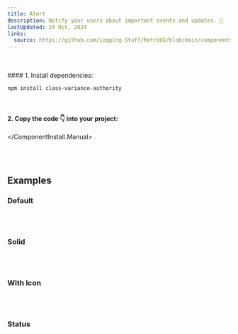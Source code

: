 ```yaml
---
title: Alert
description: Notify your users about important events and updates. 📣
lastUpdated: 24 Oct, 2024
links:
  source: https://github.com/Logging-Stuff/RetroUI/blob/main/components/retroui/Alert.tsx
---
```


<ComponentShowcase name="alert-style-default" />
<br />
<br />

<ComponentInstall>
  <ComponentInstall.Cli npmCommand="npx shadcn@latest add 'https://retroui.dev/r/alert.json'" />
  <ComponentInstall.Manual>
#### 1. Install dependencies:

```sh
npm install class-variance-authority
```

<br />

#### 2. Copy the code 👇 into your project:

<ComponentSource name="alert" />

  </ComponentInstall.Manual>
</ComponentInstall>

<br />
<br />

## Examples

### Default

<ComponentShowcase name="alert-style-default" />
<br />
<br />

### Solid

<ComponentShowcase name="alert-style-solid" />
<br />
<br />

### With Icon

<ComponentShowcase name="alert-style-with-icon" />
<br />
<br />

### Status

<ComponentShowcase name="alert-style-all-status" />
